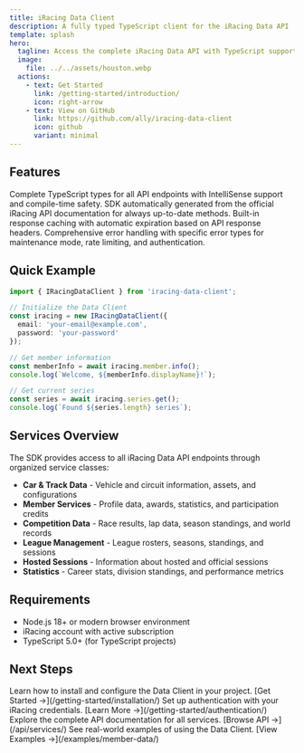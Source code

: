 ```yaml
---
title: iRacing Data Client
description: A fully typed TypeScript client for the iRacing Data API
template: splash
hero:
  tagline: Access the complete iRacing Data API with TypeScript support, automatic caching, and comprehensive error handling
  image:
    file: ../../assets/houston.webp
  actions:
    - text: Get Started
      link: /getting-started/introduction/
      icon: right-arrow
    - text: View on GitHub
      link: https://github.com/ally/iracing-data-client
      icon: github
      variant: minimal
---
```



## Features

<CardGrid stagger>
	<Card title="Fully Typed" icon="document">
		Complete TypeScript types for all API endpoints with IntelliSense support and compile-time safety.
	</Card>
	<Card title="Auto-Generated" icon="rocket">
		SDK automatically generated from the official iRacing API documentation for always up-to-date methods.
	</Card>
	<Card title="Smart Caching" icon="laptop">
		Built-in response caching with automatic expiration based on API response headers.
	</Card>
	<Card title="Error Handling" icon="warning">
		Comprehensive error handling with specific error types for maintenance mode, rate limiting, and authentication.
	</Card>
</CardGrid>

## Quick Example

```typescript
import { IRacingDataClient } from 'iracing-data-client';

// Initialize the Data Client
const iracing = new IRacingDataClient({
  email: 'your-email@example.com',
  password: 'your-password'
});

// Get member information
const memberInfo = await iracing.member.info();
console.log(`Welcome, ${memberInfo.displayName}!`);

// Get current series
const series = await iracing.series.get();
console.log(`Found ${series.length} series`);
```

## Services Overview

The SDK provides access to all iRacing Data API endpoints through organized service classes:

- **Car & Track Data** - Vehicle and circuit information, assets, and configurations
- **Member Services** - Profile data, awards, statistics, and participation credits
- **Competition Data** - Race results, lap data, season standings, and world records
- **League Management** - League rosters, seasons, standings, and sessions
- **Hosted Sessions** - Information about hosted and official sessions
- **Statistics** - Career stats, division standings, and performance metrics

## Requirements

- Node.js 18+ or modern browser environment
- iRacing account with active subscription
- TypeScript 5.0+ (for TypeScript projects)

## Next Steps

<CardGrid>
	<Card title="Installation" icon="download">
		Learn how to install and configure the Data Client in your project.
		[Get Started →](/getting-started/installation/)
	</Card>
	<Card title="Authentication" icon="key">
		Set up authentication with your iRacing credentials.
		[Learn More →](/getting-started/authentication/)
	</Card>
	<Card title="API Reference" icon="open-book">
		Explore the complete API documentation for all services.
		[Browse API →](/api/services/)
	</Card>
	<Card title="Examples" icon="code">
		See real-world examples of using the Data Client.
		[View Examples →](/examples/member-data/)
	</Card>
</CardGrid>